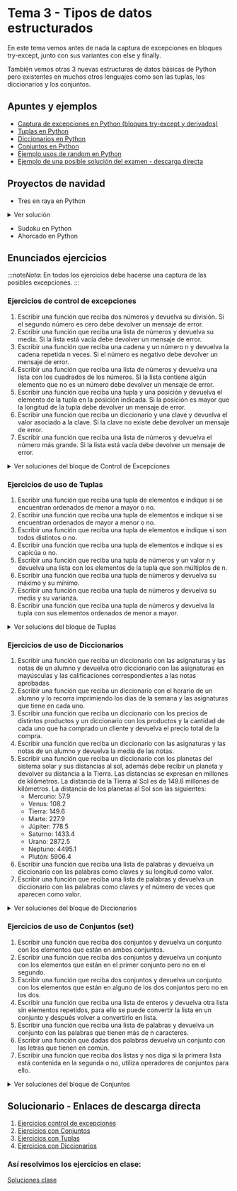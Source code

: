 
# Tema 3 - Tipos de datos estructurados

En este tema vemos antes de nada la captura de excepciones en bloques try-except, junto con sus variantes con else y finally.

También vemos otras 3 nuevas estructuras de datos básicas de Python pero existentes en muchos otros lenguajes como son las tuplas, los diccionarios y los conjuntos.

## Apuntes y ejemplos

- [Captura de excepciones en Python (bloques try-except y derivados)](./Apuntes%20y%20Ejemplos/1_try_except.mdx)
- [Tuplas en Python](./Apuntes%20y%20Ejemplos/2_tuplas.mdx)
- [Diccionarios en Python](./Apuntes%20y%20Ejemplos/3_diccionarios.mdx)
- [Conjuntos en Python](./Apuntes%20y%20Ejemplos/4_conjuntos.mdx)
- [Ejemplo usos de random en Python](./Apuntes%20y%20Ejemplos/uso_random.mdx)
- [Ejemplo de una posible solución del examen - descarga directa](./solucionario/sol_examen_ud3.py)

## Proyectos de navidad

- Tres en raya en Python

<details>
  <summary>Ver solución</summary>
   <CodeBlock language="python" title="TicTacToe">
   {require('!!raw-loader!./solucionario/tictactoe.py').default}
   </CodeBlock>
</details>

- Sudoku en Python
- Ahorcado en Python

## Enunciados ejercicios

:::note*Nota*:
En todos los ejercicios debe hacerse una captura de las posibles excepciones.
:::

### Ejercicios de control de excepciones

1. Escribir una función que reciba dos números y devuelva su división. Si el segundo número es cero debe devolver un mensaje de error.
2. Escribir una función que reciba una lista de números y devuelva su media. Si la lista está vacía debe devolver un mensaje de error.
3. Escribir una función que reciba una cadena y un número n y devuelva la cadena repetida n veces. Si el número es negativo debe devolver un mensaje de error. 
4. Escribir una función que reciba una lista de números y devuelva una lista con los cuadrados de los números. Si la lista contiene algún elemento que no es un número debe devolver un mensaje de error.    
5. Escribir una función que reciba una tupla y una posición y devuelva el elemento de la tupla en la posición indicada. Si la posición es mayor que la longitud de la tupla debe devolver un mensaje de error.
6. Escribir una función que reciba un diccionario y una clave y devuelva el valor asociado a la clave. Si la clave no existe debe devolver un mensaje de error.  
7. Escribir una función que reciba una lista de números y devuelva el número más grande. Si la lista está vacía debe devolver un mensaje de error.   

<details>
  <summary>Ver soluciones del bloque de Control de Excepciones</summary>
   <CodeBlock language="python" title="Solución">
   {require('!!raw-loader!./solucionario/ejersExcepciones.py').default}
   </CodeBlock>
</details>

### Ejercicios de uso de Tuplas

1. Escribir una función que reciba una tupla de elementos e indique si se encuentran ordenados de menor a mayor o no. 
2. Escribir una función que reciba una tupla de elementos e indique si se encuentran ordenados de mayor a menor o no.
3. Escribir una función que reciba una tupla de elementos e indique si son todos distintos o no. 
4. Escribir una función que reciba una tupla de elementos e indique si es capicúa o no. 
5. Escribir una función que reciba una tupla de números y un valor n y devuelva una lista con los elementos de la tupla que son múltiplos de n.
6. Escribir una función que reciba una tupla de números y devuelva su máximo y su mínimo.  
7. Escribir una función que reciba una tupla de números y devuelva su media y su varianza. 
8. Escribir una función que reciba una tupla de números y devuelva la tupla con sus elementos ordenados de menor a mayor.

<details>
  <summary>Ver solucions del bloque de Tuplas</summary>
   <CodeBlock language="python" title="Solución">
   {require('!!raw-loader!./solucionario/ejersTuplas.py').default}
   </CodeBlock>
</details>
  
### Ejercicios de uso de Diccionarios

1. Escribir una función que reciba un diccionario con las asignaturas y las notas de un alumno y devuelva otro diccionario con las asignaturas en mayúsculas y las calificaciones correspondientes a las notas aprobadas.    
2. Escribir una función que reciba un diccionario con el horario de un alumno y lo recorra imprimiendo los días de la semana y las asignaturas que tiene en cada uno.
3. Escribir una función que reciba un diccionario con los precios de distintos productos y un diccionario con los productos y la cantidad de cada uno que ha comprado un cliente y devuelva el precio total de la compra.
4. Escribir una función que reciba un diccionario con las asignaturas y las notas de un alumno y devuelva la media de las notas. 
5. Escribir una función que reciba un diccionario con los planetas del sistema solar y sus distancias al sol, además debe recibir un planeta y devolver su distancia a la Tierra. Las distancias se expresan en millones de kilómetros. La distancia de la Tierra al Sol es de 149.6 millones de kilómetros. La distancia de los planetas al Sol son las siguientes:
   - Mercurio: 57.9
   - Venus: 108.2
   - Tierra: 149.6
   - Marte: 227.9
   - Júpiter: 778.5
   - Saturno: 1433.4
   - Urano: 2872.5
   - Neptuno: 4495.1
   - Plutón: 5906.4
6. Escribir una función que reciba una lista de palabras y devuelva un diccionario con las palabras como claves y su longitud como valor.
7. Escribir una función que reciba una lista de palabras y devuelva un diccionario con las palabras como claves y el número de veces que aparecen como valor.

<details>
  <summary>Ver soluciones del bloque de Diccionarios</summary>
   <CodeBlock language="python" title="Solución">
   {require('!!raw-loader!./solucionario/ejersDiccionarios.py').default}
   </CodeBlock>
</details>

### Ejercicios de uso de Conjuntos (set)

1. Escribir una función que reciba dos conjuntos y devuelva un conjunto con los elementos que están en ambos conjuntos.
2. Escribir una función que reciba dos conjuntos y devuelva un conjunto con los elementos que están en el primer conjunto pero no en el segundo. 
3. Escribir una función que reciba dos conjuntos y devuelva un conjunto con los elementos que están en alguno de los dos conjuntos pero no en los dos. 
4. Escribir una función que reciba una lista de enteros y devuelva otra lista sin elementos repetidos, para ello se puede convertir la lista en un conjunto y después volver a convertirlo en lista. 
5. Escribir una función que reciba una lista de palabras y devuelva un conjunto con las palabras que tienen más de n caracteres. 
6. Escribir una función que dadas dos palabras devuelva un conjunto con las letras que tienen en común.
7. Escribir una función que reciba dos listas y nos diga si la primera lista está contenida en la segunda o no, utiliza operadores de conjuntos para ello.

<details>
  <summary>Ver soluciones del bloque de Conjuntos</summary>
   <CodeBlock language="python" title="Solución">
   {require('!!raw-loader!./solucionario/ejersConjuntos.py').default}
   </CodeBlock>
</details>

## Solucionario - Enlaces de descarga directa

1. [Ejercicios control de excepciones](./solucionario/ejersExcepciones.py)
2. [Ejercicios con Conjuntos](./solucionario/ejersConjuntos.py)
3. [Ejercicios con Tuplas](./solucionario/ejersTuplas.py)
4. [Ejercicios con Diccionarios](./solucionario/ejersDiccionarios.py)

### Así resolvimos los ejercicios en clase:
[Soluciones clase](./soluciones_clase/)
